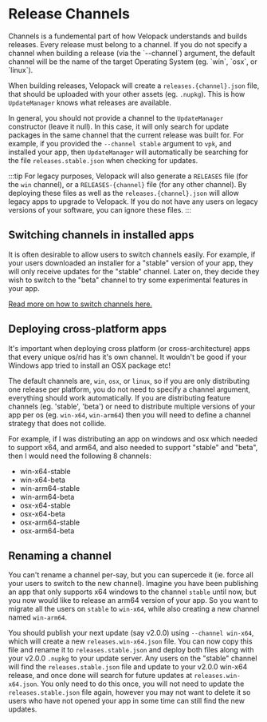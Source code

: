 # Release Channels
<AppliesTo all />
Channels is a fundemental part of how Velopack understands and builds releases. Every release must belong to a channel. If you do not specify a channel when building a release (via the `--channel`) argument, the default channel will be the name of the target Operating System (eg. `win`, `osx`, or `linux`). 

When building releases, Velopack will create a `releases.{channel}.json` file, that should be uploaded with your other assets (eg. `.nupkg`). This is how `UpdateManager` knows what releases are available.

In general, you should not provide a channel to the `UpdateManager` constructor (leave it null). In this case, it will only search for update packages in the same channel that the current release was built for. For example, if you provided the `--channel stable` argument to `vpk`, and installed your app, then `UpdateManager` will automatically be searching for the file `releases.stable.json` when checking for updates.

:::tip
For legacy purposes, Velopack will also generate a `RELEASES` file (for the `win` channel), or a `RELEASES-{channel}` file (for any other channel). By deploying these files as well as the `releases.{channel}.json` will allow legacy apps to upgrade to Velopack. If you do not have any users on legacy versions of your software, you can ignore these files.
:::

## Switching channels in installed apps
It is often desirable to allow users to switch channels easily. For example, if your users downloaded an installer for a "stable" version of your app, they will only receive updates for the "stable" channel. Later on, they decide they wish to switch to the "beta" channel to try some experimental features in your app. 

[Read more on how to switch channels here.](../integrating/switching-channels.mdx)

## Deploying cross-platform apps

It's important when deploying cross platform (or cross-architecture) apps that every unique os/rid has it's own channel. It wouldn't be good if your Windows app tried to install an OSX package etc!

The default channels are, `win`, `osx`, or `linux`, so if you are only distributing one release per platform, you do not need to specify a channel argument, everything should work automatically. If you are distributing feature channels (eg. 'stable', 'beta') or need to distribute multiple versions of your app per os (eg. `win-x64`, `win-arm64`) then you will need to define a channel strategy that does not collide. 

For example, if I was distributing an app on windows and osx which needed to support x64, and arm64, and also needed to support "stable" and "beta", then I would need the following 8 channels:
- win-x64-stable
- win-x64-beta
- win-arm64-stable
- win-arm64-beta
- osx-x64-stable
- osx-x64-beta
- osx-arm64-stable
- osx-arm64-beta

## Renaming a channel
You can't rename a channel per-say, but you can supercede it (ie. force all your users to switch to the new channel). Imagine you have been publishing an app that only supports x64 windows to the channel `stable` until now, but you now would like to release an arm64 version of your app. So you want to migrate all the users on `stable` to `win-x64`, while also creating a new channel named `win-arm64`. 

You should publish your next update (say v2.0.0) using `--channel win-x64`, which will create a new `releases.win-x64.json` file. You can now copy this file and rename it to `releases.stable.json` and deploy both files along with your v2.0.0 `.nupkg` to your update server. Any users on the "stable" channel will find the `releases.stable.json` file and update to your v2.0.0 win-x64 release, and once done will search for future updates at `releases.win-x64.json`. You only need to do this once, you will not need to update the `releases.stable.json` file again, however you may not want to delete it so users who have not opened your app in some time can still find the new updates.